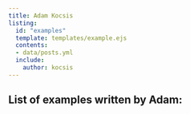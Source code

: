 ```yaml
---
title: Adam Kocsis
listing:
  id: "examples"
  template: templates/example.ejs
  contents: 
  - data/posts.yml
  include:
    author: kocsis
---
```




## List of examples written by Adam:

::: {#examples}
:::

